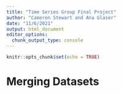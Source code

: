 ```yaml
---
title: "Time Series Group Final Project"
author: "Cameron Stewart and Ana Glaser"
date: "11/6/2021"
output: html_document
editor_options: 
  chunk_output_type: console
---
```


```r
knitr::opts_chunk$set(echo = TRUE)
```

# Merging Datasets

```r

```

